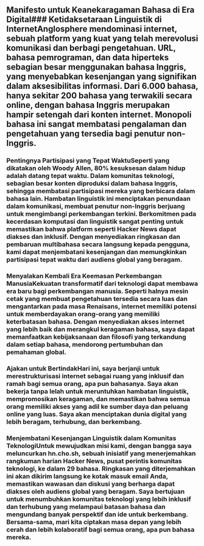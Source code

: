 
<Steps>

## Manifesto untuk Keanekaragaman Bahasa di Era Digital### Ketidaksetaraan Linguistik di InternetAnglosphere mendominasi internet, sebuah platform yang kuat yang telah merevolusi komunikasi dan berbagi pengetahuan. URL, bahasa pemrograman, dan data hiperteks sebagian besar menggunakan bahasa Inggris, yang menyebabkan kesenjangan yang signifikan dalam aksesibilitas informasi. Dari 6.000 bahasa, hanya sekitar 200 bahasa yang terwakili secara online, dengan bahasa Inggris merupakan hampir setengah dari konten internet. Monopoli bahasa ini sangat membatasi pengalaman dan pengetahuan yang tersedia bagi penutur non-Inggris.

### Pentingnya Partisipasi yang Tepat WaktuSeperti yang dikatakan oleh Woody Allen, 80% kesuksesan dalam hidup adalah datang tepat waktu. Dalam komunitas teknologi, sebagian besar konten diproduksi dalam bahasa Inggris, sehingga membatasi partisipasi mereka yang berbicara dalam bahasa lain. Hambatan linguistik ini menciptakan penundaan dalam komunikasi, membuat penutur non-Inggris berjuang untuk mengimbangi perkembangan terkini. Berkomitmen pada kecerdasan komputasi dan linguistik sangat penting untuk memastikan bahwa platform seperti Hacker News dapat diakses dan inklusif. Dengan menyediakan ringkasan dan pembaruan multibahasa secara langsung kepada pengguna, kami dapat menjembatani kesenjangan dan memungkinkan partisipasi tepat waktu dari audiens global yang beragam.

### Menyalakan Kembali Era Keemasan Perkembangan ManusiaKekuatan transformatif dari teknologi dapat membawa era baru bagi perkembangan manusia. Seperti halnya mesin cetak yang membuat pengetahuan tersedia secara luas dan mengantarkan pada masa Renaisans, internet memiliki potensi untuk memberdayakan orang-orang yang memiliki keterbatasan bahasa. Dengan menyediakan akses internet yang lebih baik dan merangkul keragaman bahasa, saya dapat memanfaatkan kebijaksanaan dan filosofi yang terkandung dalam setiap bahasa, mendorong pertumbuhan dan pemahaman global.

### Ajakan untuk BertindakHari ini, saya berjanji untuk merestrukturisasi internet sebagai ruang yang inklusif dan ramah bagi semua orang, apa pun bahasanya. Saya akan bekerja tanpa lelah untuk meruntuhkan hambatan linguistik, mempromosikan keragaman, dan memastikan bahwa semua orang memiliki akses yang adil ke sumber daya dan peluang online yang luas. Saya akan menciptakan dunia digital yang lebih beragam, terhubung, dan berkembang.

### Menjembatani Kesenjangan Linguistik dalam Komunitas TeknologiUntuk mewujudkan misi kami, dengan bangga saya meluncurkan hn.cho.sh, sebuah inisiatif yang menerjemahkan rangkuman harian Hacker News, pusat perintis komunitas teknologi, ke dalam 29 bahasa. Ringkasan yang diterjemahkan ini akan dikirim langsung ke kotak masuk email Anda, memastikan wawasan dan diskusi yang berharga dapat diakses oleh audiens global yang beragam. Saya bertujuan untuk menumbuhkan komunitas teknologi yang lebih inklusif dan terhubung yang melampaui batasan bahasa dan mengundang banyak perspektif dan ide untuk berkembang. Bersama-sama, mari kita ciptakan masa depan yang lebih cerah dan lebih kolaboratif bagi semua orang, apa pun bahasa mereka.

</Steps>
